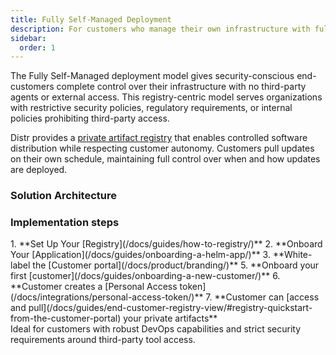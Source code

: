```yaml
---
title: Fully Self-Managed Deployment
description: For customers who manage their own infrastructure with full control and minimal vendor access
sidebar:
  order: 1
---
```



The Fully Self-Managed deployment model gives security-conscious end-customers complete control over their infrastructure with no third-party agents or external access. This registry-centric model serves organizations with restrictive security policies, regulatory requirements, or internal policies prohibiting third-party access.

Distr provides a [private artifact registry](/docs/product/registry/) that enables controlled software distribution while respecting customer autonomy. Customers pull updates on their own schedule, maintaining full control over when and how updates are deployed.

### Solution Architecture

<ThemeImage
  lightSrc="/src/assets/docs/use-cases/fully-self-managed/fully-self-managed-light.png"
  darkSrc="/src/assets/docs/use-cases/fully-self-managed/fully-self-managed-dark.png"
  alt="Fully-Self-Managed diagram"
/>

### Implementation steps

<Steps>
  1. **Set Up Your [Registry](/docs/guides/how-to-registry/)** 2. **Onboard Your
  [Application](/docs/guides/onboarding-a-helm-app/)** 3. **White-label the
  [Customer portal](/docs/product/branding/)** 5. **Onboard your first
  [customer](/docs/guides/onboarding-a-new-customer/)** 6. **Customer creates a
  [Personal Access token](/docs/integrations/personal-access-token/)** 7.
  **Customer can [access and
  pull](/docs/guides/end-customer-registry-view/#registry-quickstart-from-the-customer-portal)
  your private artifacts**
</Steps>

<Aside type="tip">
  Ideal for customers with robust DevOps capabilities and strict security
  requirements around third-party tool access.
</Aside>
